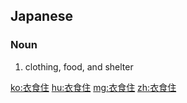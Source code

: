 ==Japanese==
{{ja-kanjitab|い|しょく|じゅう|yomi=on}}

===Noun===
{{ja-noun|いしょくじゅう}}

# clothing, food, and shelter

[[ko:衣食住]]
[[hu:衣食住]]
[[mg:衣食住]]
[[zh:衣食住]]